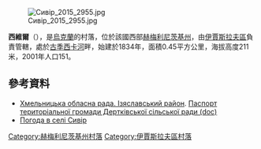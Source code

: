 [[Image:Сивір_2015_2955.jpg|right]]

{{coord|50|13|4|N|26|27|39|E|scale:100000|display=title}}

'''西維爾'''（{{lang-uk|Сивір}}），是[[烏克蘭|烏克蘭]]的村落，位於該國西部[[赫梅利尼茨基州|赫梅利尼茨基州]]，由[[伊賈斯拉夫區|伊賈斯拉夫區]]負責管轄，處於[[古季西卡河_(烏斯季亞河支流)|古季西卡河]]畔，始建於1834年，面積0.45平方公里，海拔高度211米，2001年人口151。

==參考資料==
* [https://web.archive.org/web/20160306105422/http://oblrada.km.ua/district/show/15 Хмельницька обласна рада. Ізяславський район]. [https://web.archive.org/web/20160304215504/http://oblrada.km.ua/userfiles/%D0%9F%D0%B0%D1%81%D0%BF%D0%BE%D1%80%D1%82%20%D0%94%D0%B5%D1%80%D1%82%D0%BA%D0%B0_2011.doc Паспорт територіальної громади Дертківської сільської ради (doc)]
* [http://weather.in.ua/ua/hmel'nickaja/23769 Погода в селі Сивір] {{Wayback|url=http://weather.in.ua/ua/hmel'nickaja/23769 |date=20160305071450 }}

{{DEFAULTSORT:Сивір}}
[[Category:赫梅利尼茨基州村落|Category:赫梅利尼茨基州村落]]
[[Category:伊賈斯拉夫區村落|Category:伊賈斯拉夫區村落]]


{{Khmelnytskyi-geo-stub}}